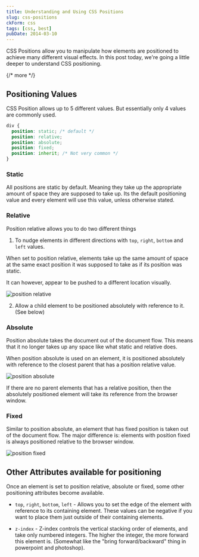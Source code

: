 ```yaml
---
title: Understanding and Using CSS Positions
slug: css-positions
ckForm: css
tags: [css, best]
pubDate: 2014-03-10
---
```


CSS Positions allow you to manipulate how elements are positioned to achieve many different visual effects. In this post today, we're going a little deeper to understand CSS positioning.

{/* more */}

## Positioning Values

CSS Position allows up to 5 different values. But essentially only 4 values are commonly used.

```css
div {
  position: static; /* default */
  position: relative;
  position: absolute;
  position: fixed;
  position: inherit; /* Not very common */
}
```

### Static

All positions are static by default. Meaning they take up the appropriate amount of space they are supposed to take up. Its the default positioning value and every element will use this value, unless otherwise stated.

### Relative

Position relative allows you to do two different things

1. To nudge elements in different directions with `top`, `right`, `bottom` and `left` values.

When set to position relative, elements take up the same amount of space at the same exact position it was supposed to take as if its position was static.

It can however, appear to be pushed to a different location visually.

![][image-1]

2. Allow a child element to be positioned absolutely with reference to it. (See below)

### Absolute

Position absolute takes the document out of the document flow. This means that it no longer takes up any space like what static and relative does.

When position absolute is used on an element, it is positioned absolutely with reference to the closest parent that has a position relative value.

![][image-2]

If there are no parent elements that has a relative position, then the absolutely positioned element will take its reference from the browser window.

### Fixed

Similar to position absolute, an element that has fixed position is taken out of the document flow. The major difference is: elements with position fixed is always positioned relative to the browser window.

![][image-3]

## Other Attributes available for positioning

Once an element is set to position relative, absolute or fixed, some other positioning attributes become available.

- `top`, `right`, `bottom`, `left` - Allows you to set the edge of the element with reference to its containing element. These values can be negative if you want to place them just outside of their containing elements.

- `z-index` - Z-index controls the vertical stacking order of elements, and take only numbered integers. The higher the integer, the more forward this element is. (Somewhat like the "bring forward/backward" thing in powerpoint and photoshop).

[image-1]: /images/2014/03/posr.jpg 'position relative'
[image-2]: /images/2014/03/posa.jpg 'position absolute'
[image-3]: /images/2014/03/posf.jpg 'position fixed'
